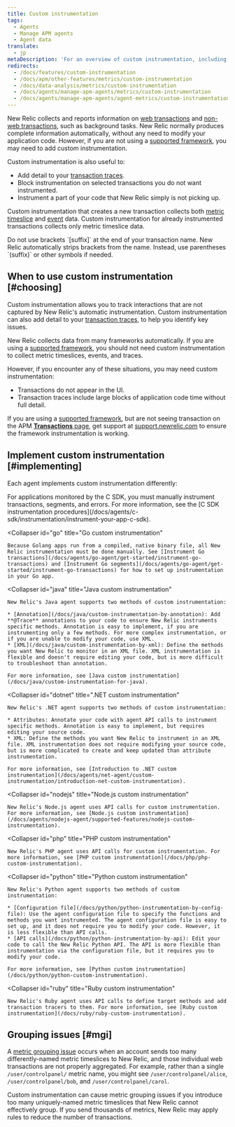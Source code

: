 ```yaml
---
title: Custom instrumentation
tags:
  - Agents
  - Manage APM agents
  - Agent data
translate:
  - jp
metaDescription: 'For an overview of custom instrumentation, including examples, best practices, and a quick reference by New Relic agent, start here.'
redirects:
  - /docs/features/custom-instrumentation
  - /docs/apm/other-features/metrics/custom-instrumentation
  - /docs/data-analysis/metrics/custom-instrumentation
  - /docs/agents/manage-apm-agents/metrics/custom-instrumentation
  - /docs/agents/manage-apm-agents/agent-metrics/custom-instrumentation
---
```


New Relic collects and reports information on [web transactions](/docs/apm/transactions/intro-transactions/transactions-new-relic-apm) and [non-web transactions](/docs/apm/transactions/intro-transactions/monitor-background-processes-other-non-web-transactions), such as background tasks. New Relic normally produces complete information automatically, without any need to modify your application code. However, if you are not using a [supported framework](/docs/agents/manage-apm-agents/installation/compatibility-requirements), you may need to add custom instrumentation.

Custom instrumentation is also useful to:

* Add detail to your [transaction traces](/docs/apm/transactions/transaction-traces/introduction-transaction-traces#find-view).
* Block instrumentation on selected transactions you do not want instrumented.
* Instrument a part of your code that New Relic simply is not picking up.

Custom instrumentation that creates a new transaction collects both [metric timeslice](/docs/data-analysis/metrics/analyze-your-metrics/data-collection-metric-timeslice-event-data#timeslice-data) and [event](/docs/data-analysis/metrics/analyze-your-metrics/data-collection-metric-timeslice-event-data#event-data) data. Custom instrumentation for already instrumented transactions collects only metric timeslice data.

<Callout variant="important">
  Do not use brackets `[suffix]` at the end of your transaction name. New Relic automatically strips brackets from the name. Instead, use parentheses `(suffix)` or other symbols if needed.
</Callout>

## When to use custom instrumentation [#choosing]

Custom instrumentation allows you to track interactions that are not captured by New Relic's automatic instrumentation. Custom instrumentation can also add detail to your [transaction traces](/docs/traces/transaction-traces), to help you identify key issues.

New Relic collects data from many frameworks automatically. If you are using a [supported framework](/docs/agents/manage-apm-agents/installation/compatibility-requirements), you should not need custom instrumentation to collect metric timeslices, events, and traces.

However, if you encounter any of these situations, you may need custom instrumentation:

* Transactions do not appear in the UI.
* Transaction traces include large blocks of application code time without full detail.

If you are using a [supported framework](/docs/agents/manage-apm-agents/installation/compatibility-requirements), but are not seeing transaction on the APM [**Transactions** page](/docs/applications-menu/transactions-dashboard), get support at [support.newrelic.com](https://support.newrelic.com) to ensure the framework instrumentation is working.

## Implement custom instrumentation [#implementing]

Each agent implements custom instrumentation differently:

<CollapserGroup>
  <Collapser
    id="c-sdk"
    title="C SDK custom instrumentation"
  >
    For applications monitored by the C SDK, you must manually instrument transactions, segments, and errors. For more information, see the [C SDK instrumentation procedures](/docs/agents/c-sdk/instrumentation/instrument-your-app-c-sdk).
  </Collapser>

  <Collapser
    id="go"
    title="Go custom instrumentation"
  >
    Because Golang apps run from a compiled, native binary file, all New Relic instrumentation must be done manually. See [Instrument Go transactions](/docs/agents/go-agent/get-started/instrument-go-transactions) and [Instrument Go segments](/docs/agents/go-agent/get-started/instrument-go-transactions) for how to set up instrumentation in your Go app.
  </Collapser>

  <Collapser
    id="java"
    title="Java custom instrumentation"
  >
    New Relic's Java agent supports two methods of custom instrumentation:

    * [Annotation](/docs/java/custom-instrumentation-by-annotation): Add **@Trace** annotations to your code to ensure New Relic instruments specific methods. Annotation is easy to implement, if you are instrumenting only a few methods. For more complex instrumentation, or if you are unable to modify your code, use XML.
    * [XML](/docs/java/custom-instrumentation-by-xml): Define the methods you want New Relic to monitor in an XML file. XML instrumentation is flexible and doesn't require editing your code, but is more difficult to troubleshoot than annotation.

    For more information, see [Java custom instrumentation](/docs/java/custom-instrumentation-for-java).
  </Collapser>

  <Collapser
    id="dotnet"
    title=".NET custom instrumentation"
  >
    New Relic's .NET agent supports two methods of custom instrumentation:

    * Attributes: Annotate your code with agent API calls to instrument specific methods. Annotation is easy to implement, but requires editing your source code.
    * XML: Define the methods you want New Relic to instrument in an XML file. XML instrumentation does not require modifying your source code, but is more complicated to create and keep updated than attribute instrumentation.

    For more information, see [Introduction to .NET custom instrumentation](/docs/agents/net-agent/custom-instrumentation/introduction-net-custom-instrumentation).
  </Collapser>

  <Collapser
    id="nodejs"
    title="Node.js custom instrumentation"
  >
    New Relic's Node.js agent uses API calls for custom instrumentation. For more information, see [Node.js custom instrumentation](/docs/agents/nodejs-agent/supported-features/nodejs-custom-instrumentation).
  </Collapser>

  <Collapser
    id="php"
    title="PHP custom instrumentation"
  >
    New Relic's PHP agent uses API calls for custom instrumentation. For more information, see [PHP custom instrumentation](/docs/php/php-custom-instrumentation).
  </Collapser>

  <Collapser
    id="python"
    title="Python custom instrumentation"
  >
    New Relic's Python agent supports two methods of custom instrumentation:

    * [Configuration file](/docs/python/python-instrumentation-by-config-file): Use the agent configuration file to specify the functions and methods you want instrumented. The agent configuration file is easy to set up, and it does not require you to modify your code. However, it is less flexible than API calls.
    * [API calls](/docs/python/python-instrumentation-by-api): Edit your code to call the New Relic Python API. The API is more flexible than instrumentation via the configuration file, but it requires you to modify your code.

    For more information, see [Python custom instrumentation](/docs/python/python-custom-instrumentation).
  </Collapser>

  <Collapser
    id="ruby"
    title="Ruby custom instrumentation"
  >
    New Relic's Ruby agent uses API calls to define target methods and add transaction tracers to them. For more information, see [Ruby custom instrumentation](/docs/ruby/ruby-custom-instrumentation).
  </Collapser>
</CollapserGroup>

## Grouping issues [#mgi]

A [metric grouping issue](/docs/agents/manage-apm-agents/troubleshooting/metric-grouping-issues) occurs when an account sends too many differently-named metric timeslices to New Relic, and those individual web transactions are not properly aggregated. For example, rather than a single `/user/controlpanel/` metric name, you might see `/user/controlpanel/alice`, `/user/controlpanel/bob`, and `/user/controlpanel/carol`.

Custom instrumentation can cause metric grouping issues if you introduce too many uniquely-named metric timeslices that New Relic cannot effectively group. If you send thousands of metrics, New Relic may apply rules to reduce the number of transactions.
